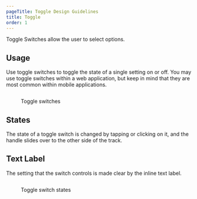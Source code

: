 ```yaml
---
pageTitle: Toggle Design Guidelines
title: Toggle
order: 1
---
```



<PageContent componentName="toggle" type="design">

<LeadParagraph>Toggle Switches allow the user to select options.</LeadParagraph>

## Usage

Use toggle switches to toggle the state of a single setting on or off. You may use toggle switches within a web application, but keep in mind that they are most common within mobile applications.

<figure>
  <div class="image-container">
    <img
      src="../../images/selection-controls/Toggle-switch-example.png"
      alt=""
    />
  </div>
  <figcaption>
    <p>Toggle switches</p>
  </figcaption>
</figure>

## States

The state of a toggle switch is changed by tapping or clicking on it, and the handle slides over to the other side of the track.

## Text Label

The setting that the switch controls is made clear by the inline text label.

<figure>
  <div class="image-container">
    <img
      src="../../images/selection-controls/Toggle-switch-states.png"
      alt=""
    />
  </div>
  <figcaption>
    <p>Toggle switch states</p>
  </figcaption>
</figure>

</PageContent>
